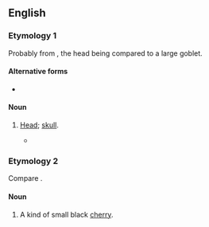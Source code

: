 ==English==

===Etymology 1===
Probably from {{m|en|mazer}}, the head being compared to a large goblet.

====Alternative forms====
* {{l|en|mazzard}}

====Noun====
{{en-noun}}

# {{lb|en|archaic|_|slang}} [[head|Head]]; [[skull]].
#* {{RQ:Shakespeare Hamlet|5|1|passage=And now my Lady Worm's, chapless and knockt about the '''mazard''' with a Ssextons spade.}}

===Etymology 2===
Compare {{cog|fr|merise||wild cherry}}.

====Noun====
{{en-noun}}

# A kind of small black [[cherry]].